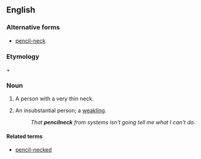 ==English==

===Alternative forms===
* [[pencil-neck]]

===Etymology===
{{term|pencil}} + {{term|neck}}

===Noun===
{{en-noun}}

# A person with a very thin neck.
# {{context|US|pejorative|lang=en}} An insubstantial person; a [[weakling]].
#: ''That '''pencilneck''' from systems isn't going tell me what I can't do.''

====Related terms====
* [[pencil-necked]]